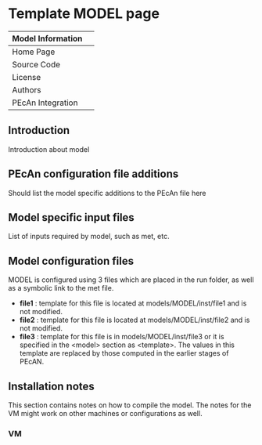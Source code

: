 # Template MODEL page

| Model Information ||
| -- | -- |
| Home Page | |
| Source Code | |
| License |  |
| Authors | |
| PEcAn Integration | |

## Introduction

Introduction about model

## PEcAn configuration file additions

Should list the model specific additions to the PEcAn file here

## Model specific input files

List of inputs required by model, such as met, etc.

## Model configuration files

MODEL is configured using 3 files which are placed in the run folder, as well as a symbolic link to the met file.

* **file1** : template for this file is located at models/MODEL/inst/file1 and is not modified.  
* **file2** : template for this file is located at models/MODEL/inst/file2 and is not modified.  
* **file3** : template for this file is in models/MODEL/inst/file3 or it is specified in the \<model\> section as \<template\>. The values in this template are replaced by those computed in the earlier stages of PEcAN.

## Installation notes

This section contains notes on how to compile the model. The notes for the VM might work on other machines or configurations as well.

### VM
